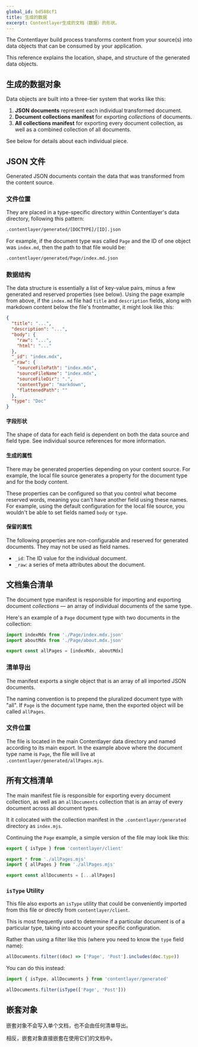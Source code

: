 ```yaml
---
global_id: bd588cf1
title: 生成的数据
excerpt: Contentlayer生成的文档（数据）的形状。
---
```


The Contentlayer build process transforms content from your source(s) into data objects that can be consumed by your application.

This reference explains the location, shape, and structure of the generated data objects.

## 生成的数据对象

Data objects are built into a three-tier system that works like this:

1. **JSON documents** represent each individual transformed document.
1. **Document collections manifest** for exporting _collections_ of documents.
1. **All collections manifest** for exporting every document collection, as well as a combined collection of all documents.

See below for details about each individual piece.

## JSON 文件

Generated JSON documents contain the data that was transformed from the content source.

### 文件位置

They are placed in a type-specific directory within Contentlayer's data directory, following this pattern:

```txt
.contentlayer/generated/[DOCTYPE]/[ID].json
```

For example, if the document type was called `Page` and the ID of one object was `index.md`, then the path to that file would be:

```txt
.contentlayer/generated/Page/index.md.json
```

### 数据结构

The data structure is essentially a list of key-value pairs, minus a few generated and reserved properties (see below). Using the page example from above, if the `index.md` file had `title` and `description` fields, along with markdown content below the file's frontmatter, it might look like this:

```json
{
  "title": "...",
  "description": "...",
  "body": {
    "raw": "...",
    "html": "..."
  },
  "_id": "index.mdx",
  "_raw": {
    "sourceFilePath": "index.mdx",
    "sourceFileName": "index.mdx",
    "sourceFileDir": ".",
    "contentType": "markdown",
    "flattenedPath": ""
  },
  "type": "Doc"
}
```

#### 字段形状

The shape of data for each field is dependent on both the data source and field type. See individual source references for more information.

#### 生成的属性

There may be generated properties depending on your content source. For example, the local file source generates a property for the document type and for the body content.

These properties can be configured so that you control what become reserved words, meaning you can't have another field using these names. For example, using the default configuration for the local file source, you wouldn't be able to set fields named `body` or `type`.

#### 保留的属性

The following properties are non-configurable and reserved for generated documents. They may not be used as field names.

- `_id`: The ID value for the individual document.
- `_raw`: a series of meta attributes about the document.

## 文档集合清单

The document type manifest is responsible for importing and exporting document _collections_ — an array of individual documents of the same type.

Here's an example of a `Page` document type with two documents in the collection:

```js
import indexMdx from './Page/index.mdx.json'
import aboutMdx from './Page/about.mdx.json'

export const allPages = [indexMdx, aboutMdx]
```

### 清单导出

The manifest exports a single object that is an array of all imported JSON documents.

The naming convention is to prepend the pluralized document type with "all". If `Page` is the document type name, then the exported object will be called `allPages`.

### 文件位置

The file is located in the main Contentlayer data directory and named according to its main export. In the example above where the document type name is `Page`, the file will live at `.contentlayer/generated/allPages.mjs`.

## 所有文档清单

The main manifest file is responsible for exporting every document collection, as well as an `allDocuments` collection that is an array of every document across all document types.

It it colocated with the collection manifest in the `.contentlayer/generated` directory as `index.mjs`.

Continuing the `Page` example, a simple version of the file may look like this:

```js
export { isType } from 'contentlayer/client'

export * from './allPages.mjs'
import { allPages } from './allPages.mjs'

export const allDocuments = [...allPages]
```

### `isType` Utility

This file also exports an `isType` utility that could be conveniently imported from this file or directly from `contentlayer/client`.

This is most frequently used to determine if a particular document is of a particular type, taking into account your specific configuration.

Rather than using a filter like this (where you need to know the `type` field name):

```js
allDocuments.filter((doc) => ['Page', 'Post'].includes(doc.type))
```

You can do this instead:

```js
import { isType, allDocuments } from 'contentlayer/generated'

allDocuments.filter(isType(['Page', 'Post']))
```

## 嵌套对象

嵌套对象不会写入单个文档，也不会由任何清单导出。

相反，嵌套对象直接嵌套在使用它们的文档中。
